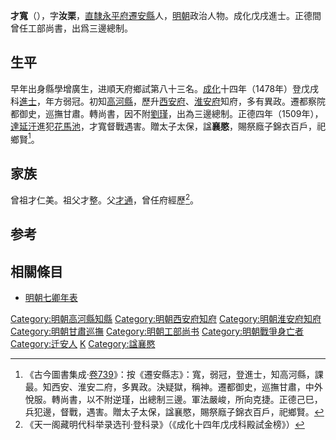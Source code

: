 {{明清人物信息框
| 姓名 = 才寬
| 原名 =
| 圖片名稱= 
| 圖片大小 =
| 圖片說明 = 
| 最高職務 = 工部尚書
| 國家 = 大明 
| 爵位 =
| 籍貫 = [[北直隸|直隸]][[永平府|永平府]][[遷安縣|遷安縣]]民籍
| 族裔 = 
| 字號 = 字汝栗
| 諡號 = 襄愍
| 出生日期 = 生年不詳
| 出生地點 =
| 逝世日期 = 正德四年（1509年） 
| 逝世地點 =
| 墓葬 =
| 配偶 = 
| 親屬 = 
| 出身 =
* 成化十四年（1478年）戊戌科同進士出身
| 經歷 =
| 著作 = 
}}

'''才寬'''（{{bd|？||1509年||C}}），字'''汝栗'''，[[北直隸|直隸]][[永平府|永平府]][[遷安縣|遷安縣]]人，[[明朝|明朝]]政治人物。成化戊戌進士。正德間曾任工部尚書，出爲三邊總制。

==生平==
早年出身縣學增廣生，进順天府鄉試第八十三名。[[成化|成化]]十四年（1478年）登戊戌科[[進士|進士]]，年方弱冠。初知[[高河縣|高河縣]]，歷升[[西安府|西安府]]、[[淮安府|淮安府]]知府，多有異政。遷都察院都御史，巡撫甘肅。轉尚書，因不附[[劉瑾|劉瑾]]，出為三邊總制。正德四年（1509年），[[達延汗|達延汗]]進犯[[花馬池|花馬池]]，才寬督戰遇害。贈太子太保，諡'''襄愍'''，賜祭廕子錦衣百戶，祀鄉賢<ref>《古今圖書集成·[[s:欽定古今圖書集成/明倫彙編/官常典/第739卷|卷739]]》：按《遷安縣志》：寬，弱冠，登進士，知高河縣，課最。知西安、淮安二府，多異政。決疑獄，稱神。遷都御史，巡撫甘肅，中外悅服。轉尚書，以不附逆瑾，出總制三邊。軍法嚴峻，所向克捷。正德己巳，兵犯邊，督戰，遇害。贈太子太保，諡襄愍，賜祭廕子錦衣百戶，祀鄉賢。</ref>。

==家族==
曾祖才仁美。祖父才整。父[[才通|才通]]，曾任府經歷<ref>《天一阁藏明代科举录选刊·登科录》（《成化十四年戊戌科殿試金榜》）</ref>。

==参考==
{{reflist}}

==相關條目==
*[[明朝七卿年表|明朝七卿年表]]

{{明朝人物小作品}}
{{成化十四年戊戌科殿試金榜}}
{{DEFAULTSORT:Cai才}}

[[Category:明朝高河縣知縣|Category:明朝高河縣知縣]]
[[Category:明朝西安府知府|Category:明朝西安府知府]]
[[Category:明朝淮安府知府|Category:明朝淮安府知府]]
[[Category:明朝甘肅巡撫|Category:明朝甘肅巡撫]]
[[Category:明朝工部尚书|Category:明朝工部尚书]]
[[Category:明朝戰爭身亡者|Category:明朝戰爭身亡者]]
[[Category:迁安人|Category:迁安人]]
[[Category:才姓|K]]
[[Category:諡襄愍|Category:諡襄愍]]